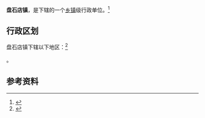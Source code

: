 {{中国乡级行政区|37/06/87/103/000}}

'''盘石店镇'''，是{{PRC admin/fullname|37/06/87/103/000|3}}下辖的一个[[乡镇|乡镇]]级行政单位。<ref>{{PRC admin/ref sgc|{{PRC admin/parent|37/06/87/103/000}}}}</ref>

== 行政区划 ==

盘石店镇下辖以下地区：<ref>{{PRC admin/ref sgc|37/06/87/103/000}}</ref>

{{PRC admin/children|37/06/87/103/000}}。

== 参考资料 ==

{{reflist}}

{{行政区划小作品}}
{{PRC admin/navcat|37/06/87/103/000}}